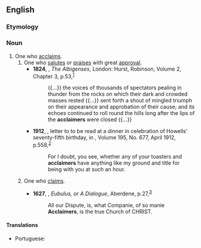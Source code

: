 ==English==

===Etymology===
{{suffix|acclaim|er|id2=agent noun|lang=en}}

===Noun===
{{en-noun}}

# One who [[acclaim]]s.
## One who [[salute]]s or [[praise]]s with great [[approval]].
##* '''1824''', {{w|Charles Maturin}}, ''The Albigenses'', London: Hurst, Robinson, Volume 2, Chapter 3, p.{{nbsp}}53,<sup>[https://catalog.hathitrust.org/Record/007431982]</sup>
##*: {{...}} the voices of thousands of spectators pealing in thunder from the rocks on which their dark and crowded masses rested {{...}} sent forth a shout of mingled triumph on their appearance and approbation of their cause; and its echoes continued to roll round the hills long after the lips of the '''acclaimers''' were closed {{...}}
##* '''1912''', {{w|Henry James}}, letter to {{w|William Dean Howells}} to be read at a dinner in celebration of Howells’ seventy-fifth birthday, in ''{{w|North American Review|The North American Review}}'', Volume 195, No. 677, April 1912, p.{{nbsp}}558,<sup>[https://catalog.hathitrust.org/Record/004528837]</sup> 
##*: For I doubt, you see, whether any of your toasters and '''acclaimers''' have anything like my ground and title for being with you at such an hour.
## {{lb|en|obsolete}} One who [[claim]]s.
##* '''1627''', {{w|Patrick Forbes}}, ''Eubulus, or A Dialogue'', Aberdene, p.{{nbsp}}27,<sup>[http://name.umdl.umich.edu/A01042.0001.001]</sup>
##*: All our Dispute, is, what Companie, of so manie '''Acclaimers''', is the true Church of CHRIST.

====Translations====
{{trans-top|one who acclaims}}
* Portuguese: {{t|pt|aclamador|m}}
{{trans-mid}}
{{trans-bottom}}